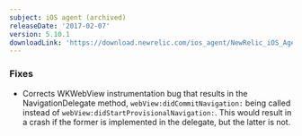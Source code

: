 ```yaml
---
subject: iOS agent (archived)
releaseDate: '2017-02-07'
version: 5.10.1
downloadLink: 'https://download.newrelic.com/ios_agent/NewRelic_iOS_Agent_5.10.1.zip'
---
```


### Fixes

* Corrects WKWebView instrumentation bug that results in the NavigationDelegate method, `webView:didCommitNavigation:` being called instead of `webView:didStartProvisionalNavigation:`. This would result in a crash if the former is implemented in the delegate, but the latter is not.
